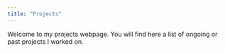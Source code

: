 ```yaml
---
title: "Projects"
--- 
```


Welcome to my projects webpage. You will find here a list of ongoing or past projects I worked on. 